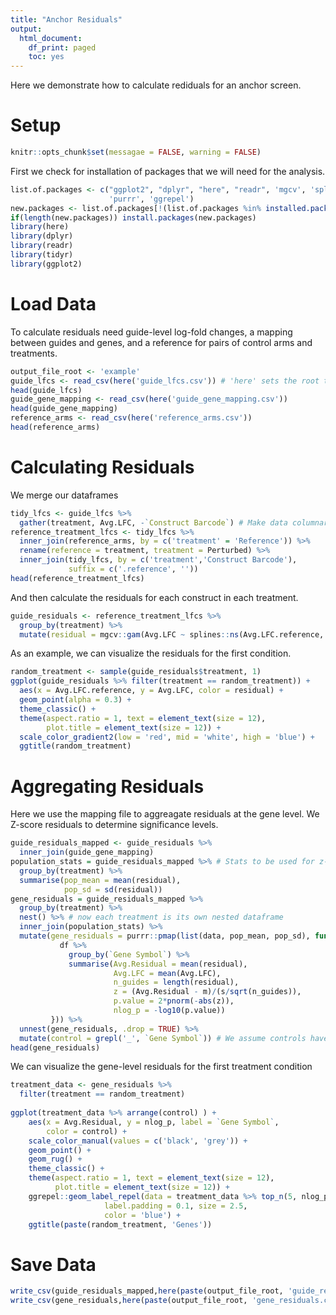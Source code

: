 ```yaml
---
title: "Anchor Residuals"
output:
  html_document:
    df_print: paged
    toc: yes
---
```

Here we demonstrate how to calculate rediduals for an anchor screen.

# Setup

```r
knitr::opts_chunk$set(messagae = FALSE, warning = FALSE)
```

First we check for installation of packages that we will need for the analysis.
```r
list.of.packages <- c("ggplot2", "dplyr", "here", "readr", 'mgcv', 'splines', 
                      'purrr', 'ggrepel')
new.packages <- list.of.packages[!(list.of.packages %in% installed.packages()[,"Package"])]
if(length(new.packages)) install.packages(new.packages)
library(here)
library(dplyr)
library(readr)
library(tidyr)
library(ggplot2)
```

# Load Data
To calculate residuals need guide-level log-fold changes, a mapping between guides and genes, and a reference for pairs of control arms and treatments. 
```r
output_file_root <- 'example'
guide_lfcs <- read_csv(here('guide_lfcs.csv')) # 'here' sets the root to the project's directory
head(guide_lfcs)
guide_gene_mapping <- read_csv(here('guide_gene_mapping.csv'))
head(guide_gene_mapping)
reference_arms <- read_csv(here('reference_arms.csv'))
head(reference_arms)
```

# Calculating Residuals
We merge our dataframes  
```r
tidy_lfcs <- guide_lfcs %>%
  gather(treatment, Avg.LFC, -`Construct Barcode`) # Make data columnar
reference_treatment_lfcs <- tidy_lfcs %>%
  inner_join(reference_arms, by = c('treatment' = 'Reference')) %>%
  rename(reference = treatment, treatment = Perturbed) %>%
  inner_join(tidy_lfcs, by = c('treatment','Construct Barcode'), 
             suffix = c('.reference', ''))
head(reference_treatment_lfcs)
```
And then calculate the residuals for each construct in each treatment.
```r
guide_residuals <- reference_treatment_lfcs %>%
  group_by(treatment) %>%
  mutate(residual = mgcv::gam(Avg.LFC ~ splines::ns(Avg.LFC.reference, df = 3))$residual)
```

As an example, we can visualize the residuals for the first condition.
```r
random_treatment <- sample(guide_residuals$treatment, 1)
ggplot(guide_residuals %>% filter(treatment == random_treatment)) +
  aes(x = Avg.LFC.reference, y = Avg.LFC, color = residual) +
  geom_point(alpha = 0.3) +
  theme_classic() +
  theme(aspect.ratio = 1, text = element_text(size = 12), 
        plot.title = element_text(size = 12)) +
  scale_color_gradient2(low = 'red', mid = 'white', high = 'blue') +
  ggtitle(random_treatment)
```

# Aggregating Residuals 
Here we use the mapping file to aggreagate residuals at the gene level. We Z-score residuals to determine significance levels. 
```r
guide_residuals_mapped <- guide_residuals %>%
  inner_join(guide_gene_mapping)
population_stats = guide_residuals_mapped %>% # Stats to be used for z-scoring
  group_by(treatment) %>%
  summarise(pop_mean = mean(residual), 
            pop_sd = sd(residual))
gene_residuals = guide_residuals_mapped %>%
  group_by(treatment) %>%
  nest() %>% # now each treatment is its own nested dataframe
  inner_join(population_stats) %>%
  mutate(gene_residuals = purrr::pmap(list(data, pop_mean, pop_sd), function(df, m, s) {
           df %>%
             group_by(`Gene Symbol`) %>%
             summarise(Avg.Residual = mean(residual),
                       Avg.LFC = mean(Avg.LFC),
                       n_guides = length(residual),
                       z = (Avg.Residual - m)/(s/sqrt(n_guides)), 
                       p.value = 2*pnorm(-abs(z)), 
                       nlog_p = -log10(p.value))
         })) %>%
  unnest(gene_residuals, .drop = TRUE) %>%
  mutate(control = grepl('_', `Gene Symbol`)) # We assume controls have an underscore in their gene name
head(gene_residuals)
```

We can visualize the gene-level residuals for the first treatment condition
```r
treatment_data <- gene_residuals %>%
  filter(treatment == random_treatment)
  
ggplot(treatment_data %>% arrange(control) ) +
    aes(x = Avg.Residual, y = nlog_p, label = `Gene Symbol`, 
        color = control) +
    scale_color_manual(values = c('black', 'grey')) +
    geom_point() +
    geom_rug() +
    theme_classic() +
    theme(aspect.ratio = 1, text = element_text(size = 12), 
          plot.title = element_text(size = 12)) +
    ggrepel::geom_label_repel(data = treatment_data %>% top_n(5, nlog_p), 
                     label.padding = 0.1, size = 2.5,  
                     color = 'blue') +
    ggtitle(paste(random_treatment, 'Genes'))
```

# Save Data
```r
write_csv(guide_residuals_mapped,here(paste(output_file_root, 'guide_residuals.csv', sep = '_')))
write_csv(gene_residuals,here(paste(output_file_root, 'gene_residuals.csv', sep = '_')))
```

